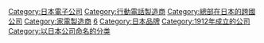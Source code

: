 [[Category:日本電子公司|Category:日本電子公司]]
[[Category:行動電話製造商|Category:行動電話製造商]]
[[Category:總部在日本的跨國公司|Category:總部在日本的跨國公司]]
[[Category:家電製造商|Category:家電製造商]]
[[Category:東京證券交易所上市公司|6]]
[[Category:日本品牌|Category:日本品牌]]
[[Category:1912年成立的公司|Category:1912年成立的公司]]
[[Category:以日本公司命名的分类|Category:以日本公司命名的分类]]